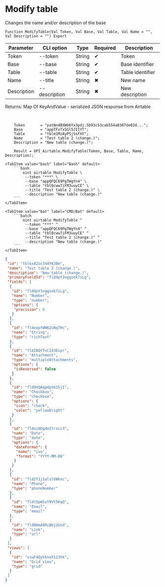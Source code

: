 ﻿---
sidebar_position: 2
description: Modify table and other functions to work with Airtable in the Open Integration Package, a free open-source integration library for 1C:Enterprise 8, OneScript and CLI
keywords: [1C, 1С, 1С:Enterprise, 1С:Enterprise 8.3, API, Integration, Services, Exchange, OneScript, CLI, Airtable]
---


# Modify table
 Changes the name and/or description of the base



`Function ModifyTable(Val Token, Val Base, Val Table, Val Name = "", Val Description = "") Export`

  | Parameter | CLI option | Type | Required | Description |
  |-|-|-|-|-|
  | Token | --token | String | &#x2714; | Token |
  | Base | --base | String | &#x2714; | Base identifier |
  | Table | --table | String | &#x2714; | Table identifier |
  | Name | --title | String | &#x2716; | New name |
  | Description | --description | String | &#x2716; | New description |

  
  Returns:  Map Of KeyAndValue - serialized JSON response from Airtable

<br/>



```bsl title="1C:Enterprise/OneScript code example"
    Token       = "patNn4BXW66Yx3pdj.5b93c53cab554a8387de02d...";
    Base        = "appTFxTxSGl5JIIYT";
    Table       = "tblm1MzAyPSjSsFXY";
    Name        = "Test table 2 (change.)";
    Description = "New table (change.)";

    Result = OPI_Airtable.ModifyTable(Token, Base, Table, Name, Description);
```
 

 <Tabs>
  
    <TabItem value="bash" label="Bash" default>
        ```bash
            oint airtable ModifyTable \
             --token "***" \
             --base "appQFQC69PgTWgYn4" \
             --table "tblQcww7iFM3uuyCE" \
             --title "Test table 2 (change.)" \
             --description "New table (change.)"
        ```
    </TabItem>
  
    <TabItem value="bat" label="CMD/Bat" default>
        ```batch
            oint airtable ModifyTable ^
             --token "***" ^
             --base "appQFQC69PgTWgYn4" ^
             --table "tblQcww7iFM3uuyCE" ^
             --title "Test table 2 (change.)" ^
             --description "New table (change.)"
        ```
    </TabItem>
</Tabs>


```json title="Result"
{
 "id": "tblkxAZoc344YK3Bm",
 "name": "Test table 2 (change.)",
 "description": "New table (change.)",
 "primaryFieldId": "fld4pY3vggsek7iLg",
 "fields": [
  {
   "id": "fld4pY3vggsek7iLg",
   "name": "Number",
   "type": "number",
   "options": {
    "precision": 0
   }
  },
  {
   "id": "fldexpfWW6ZuNq7Hc",
   "name": "String",
   "type": "richText"
  },
  {
   "id": "fldIBQYTnCI43Expr",
   "name": "Attachment",
   "type": "multipleAttachments",
   "options": {
    "isReversed": false
   }
  },
  {
   "id": "fld9UQAqpdpVm15jI",
   "name": "Checkbox",
   "type": "checkbox",
   "options": {
    "icon": "check",
    "color": "yellowBright"
   }
  },
  {
   "id": "fldoiNOg4mI7rxcz3",
   "name": "Date",
   "type": "date",
   "options": {
    "dateFormat": {
     "name": "iso",
     "format": "YYYY-MM-DD"
    }
   }
  },
  {
   "id": "fld2Y1jSalsl6Wkec",
   "name": "Phone",
   "type": "phoneNumber"
  },
  {
   "id": "fldYXpWSsY9Vt5KqQ",
   "name": "Email",
   "type": "email"
  },
  {
   "id": "fldNHmA9RcBbj2Gnd",
   "name": "Link",
   "type": "url"
  }
 ],
 "views": [
  {
   "id": "viwF4QyhknxX123Vk",
   "name": "Grid view",
   "type": "grid"
  }
 ]
}
```
